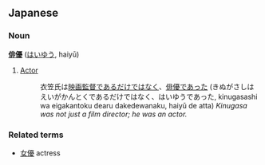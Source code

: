 ==Japanese==
===Noun===
'''[[俳]][[優]]''' ([[はいゆう]], haiyū)

# [[Actor]]
#: 衣笠氏は[[映画監督]]であるだけではなく、[[俳優]]であった (きぬがさしはえいがかんとくであるだけではなく、はいゆうであった, kinugasashi wa eigakantoku dearu dakedewanaku, haiyū de atta) ''Kinugasa was not just a film director; he was an actor.''

===Related terms===
*[[女優]] actress